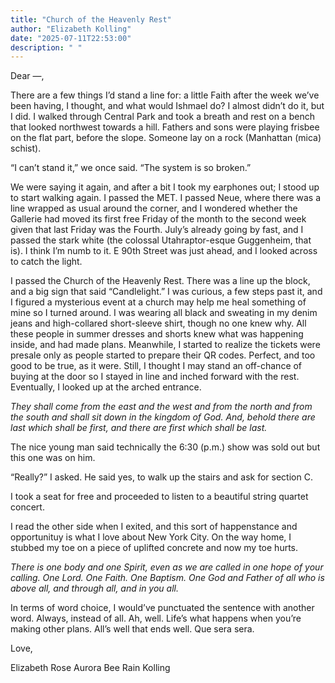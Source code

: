 ```yaml
---
title: "Church of the Heavenly Rest"
author: "Elizabeth Kolling"
date: "2025-07-11T22:53:00"
description: " "
---
```


Dear —, 

There are a few things I’d stand a line for: a little Faith after the week we’ve been having, I thought, and what would Ishmael do? I almost didn’t do it, but I did. I walked through Central Park and took a breath and rest on a bench that looked northwest towards a hill. Fathers and sons were playing frisbee on the flat part, before the slope. Someone lay on a rock (Manhattan (mica) schist).

“I can’t stand it,” we once said. “The system is so broken.”

We were saying it again, and after a bit I took my earphones out; I stood up to start walking again. I passed the MET. I passed Neue, where there was a line wrapped as usual around the corner, and I wondered whether the Gallerie had moved its first free Friday of the month to the second week given that last Friday was the Fourth. July’s already going by fast, and I passed the stark white (the colossal Utahraptor-esque Guggenheim, that is). I think I’m numb to it. E 90th Street was just ahead, and I looked across to catch the light.

I passed the Church of the Heavenly Rest. There was a line up the block, and a big sign that said “Candlelight.” I was curious, a few steps past it, and I figured a mysterious event at a church may help me heal something of mine so I turned around. I was wearing all black and sweating in my denim jeans and high-collared short-sleeve shirt, though no one knew why. All these people in summer dresses and shorts knew what was happening inside, and had made plans. Meanwhile, I started to realize the tickets were presale only as people started to prepare their QR codes. Perfect, and too good to be true, as it were. Still, I thought I may stand an off-chance of buying at the door so I stayed in line and inched forward with the rest. Eventually, I looked up at the arched entrance. 

*They shall come from the east and the west and from the north and from the south and shall sit down in the kingdom of God. And, behold there are last which shall be first, and there are first which shall be last.*

The nice young man said technically the 6:30 (p.m.) show was sold out but this one was on him. 

“Really?” I asked. He said yes, to walk up the stairs and ask for section C. 

I took a seat for free and proceeded to listen to a beautiful string quartet concert. 

I read the other side when I exited, and this sort of happenstance and opportunituy is what I love about New York City. On the way home, I stubbed my toe on a piece of uplifted concrete and now my toe hurts.

*There is one body and one Spirit, even as we are called in one hope of your calling. One Lord. One Faith. One Baptism. One God and Father of all who is above all, and through all, and in you all.* 

In terms of word choice, I would've punctuated the sentence with another word. Always, instead of all. Ah, well. Life's what happens when you're making other plans. All's well that ends well. Que sera sera. 

Love, 

Elizabeth Rose Aurora Bee Rain Kolling
